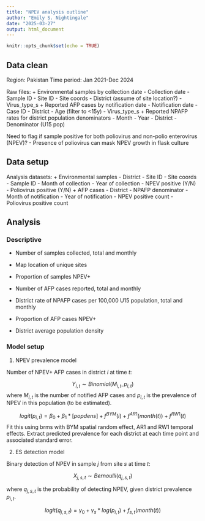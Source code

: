 ```yaml
---
title: "NPEV analysis outline"
author: "Emily S. Nightingale"
date: "2025-03-27"
output: html_document
---
```


```r
knitr::opts_chunk$set(echo = TRUE)
```

## Data clean

Region: Pakistan
Time period: Jan 2021-Dec 2024

Raw files: 
+ Environmental samples by collection date
  - Collection date
  - Sample ID
  - Site ID
  - Site coords
  - District (assume of site location?)
  - Virus_type_s
+ Reported AFP cases by notification date
  - Notification date
  - Case ID
  - District
  - Age (filter to <15y)
  - Virus_type_s
+ Reported NPAFP rates for district population denominators
  - Month
  - Year
  - District
  - Denominator (U15 pop)
  
Need to flag if sample positive for both poliovirus and non-polio enterovirus (NPEV)?
  - Presence of poliovirus can mask NPEV growth in flask culture

## Data setup

Analysis datasets:
+ Environmental samples
  - District
  - Site ID
  - Site coords
  - Sample ID
  - Month of collection
  - Year of collection
  - NPEV positive (Y/N)
  - Poliovirus positive (Y/N)
+ AFP cases
  - District 
  - NPAFP denominator
  - Month of notification
  - Year of notification
  - NPEV positive count
  - Poliovirus positive count

## Analysis

### Descriptive

+ Number of samples collected, total and monthly
+ Map location of unique sites
+ Proportion of samples NPEV+

+ Number of AFP cases reported, total and monthly
+ District rate of NPAFP cases per 100,000 U15 population, total and monthly
+ Proportion of AFP cases NPEV+
+ District average population density

### Model setup

1. NPEV prevalence model

Number of NPEV+ AFP cases in district $i$ at time $t$:

$$ Y_{i,t} \sim  Binomial(M_{i,t}, p_{i,t}) $$
where $M_{i,t}$ is the number of notified AFP cases and $p_{i,t}$ is the prevalence of NPEV in this population (to be estimated).

$$ logit(p_{i,t}) = \beta_0 + \beta_1*[popdens] + f^{BYM}(i) + f^{AR1}(month(t)) + f^{RW1}(t)$$
Fit this using brms with BYM spatial random effect, AR1 and RW1 temporal effects. Extract predicted prevalence for each district at each time point and associated standard error. 

2. ES detection model

Binary detection of NPEV in sample $j$ from site $s$ at time $t$:

$$ X_{j,s,t} \sim  Bernoulli(q_{j,s,t}) $$

where $q_{j,s,t}$ is the probability of detecting NPEV, given district prevalence $p_{i,t}$.

$$ logit(q_{j,s,t}) = \gamma_0 + \gamma_s*log(p_{i,t}) + f_{s,t}(month(t)) $$
